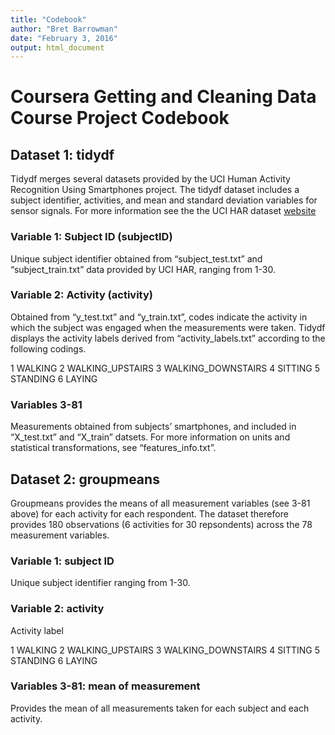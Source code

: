 ```yaml
---
title: "Codebook"
author: "Bret Barrowman"
date: "February 3, 2016"
output: html_document
---
```

# Coursera Getting and Cleaning Data Course Project Codebook

## Dataset 1: tidydf

Tidydf merges several datasets provided by the UCI Human Activity Recognition Using Smartphones project. The tidydf dataset includes a subject identifier, activities, and mean and standard deviation variables for sensor signals. For more information see the the UCI HAR dataset [website](http://archive.ics.uci.edu/ml/datasets/Human+Activity+Recognition+Using+Smartphones)

### Variable 1: Subject ID (subjectID)

Unique subject identifier obtained from "subject_test.txt" and "subject_train.txt" data provided by UCI HAR, ranging from 1-30. 

### Variable 2: Activity (activity)

Obtained from "y_test.txt" and "y_train.txt", codes indicate the activity in which the subject was engaged when the measurements were taken. Tidydf displays the activity labels derived from "activity_labels.txt" according to the following codings. 

1 WALKING
2 WALKING_UPSTAIRS
3 WALKING_DOWNSTAIRS
4 SITTING
5 STANDING
6 LAYING

### Variables 3-81

Measurements obtained from subjects' smartphones, and included in "X_test.txt" and "X_train" datsets. For more information on units and statistical transformations, see "features_info.txt".


## Dataset 2: groupmeans

Groupmeans provides the means of all measurement variables (see 3-81 above) for each activity for each respondent. The dataset therefore provides 180 observations (6 activities for 30 repsondents) across the 78 measurement variables.

### Variable 1: subject ID

Unique subject identifier ranging from 1-30.

### Variable 2: activity

Activity label

1 WALKING
2 WALKING_UPSTAIRS
3 WALKING_DOWNSTAIRS
4 SITTING
5 STANDING
6 LAYING

### Variables 3-81: mean of measurement

Provides the mean of all measurements taken for each subject and each activity. 
